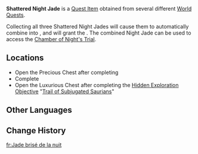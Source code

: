 {{Item Infobox
|id           = 121004
|image        = Item Shattered Night Jade.png
|type         = Quest Items
|quality      = 
|description  = A nearly weightless black jade, enveloped in chilling flames. If it could be pieced together, perhaps something extraordinary might happen...
|source1      = Chest after completing [[Revelations from the Past]]
|source2      = [[To the Night, What is the Night's]]
|source3      = Chest in [[Phlogiston Extraction Research Center]]
}}
'''Shattered Night Jade''' is a [[Quest Item]] obtained from several different [[World Quest|World Quests]].

Collecting all three Shattered Night Jades will cause them to automatically combine into {{Item|Night Jade}}, and will grant the {{Achievement|Offering to Nothingness}}. The combined Night Jade can be used to access the [[Chamber of Night's Trial]].

==Locations==
* Open the Precious Chest after completing {{Quest|Revelations from the Past}}
* Complete {{Quest|To the Night, What is the Night's}}
* Open the Luxurious Chest after completing the [[Hidden Exploration Objective]] "[[Trail of Subjugated Saurians]]"

==Other Languages==
{{Other Languages|default_hidden=1
|en      = Shattered Night Jade
|zhs     = 残夜的碎玉
|zhs_rm  = 
|zht     = 殘夜的碎玉
|zht_rm  =  
|ja      = 残夜の砕玉
|ja_rm   = Zen'ya no Saigyoku{{Assumed}}
|ko      = 부서진 밤의 흑옥 조각
|es      = Fragmento de jade de la noche
|fr      = Jade brisé de la nuit
|ru      = Осколок Нефрита ночи
|th      = เศษหยกราตรี
|th_rm   = 
|vi      = Vụn Ngọc Đêm Tàn 
|de      = Gesplitterte Jade der unvollständigen Nacht
|id      = Giok Malam yang Hancur
|pt      = Jade da Noite Estilhaçado
|tr      = Parçalanmış Gece Yeşimi
|it      = Giada della Notte frantumata 
}}

==Change History==
{{Change History|5.0}}

[[fr:Jade brisé de la nuit]]
